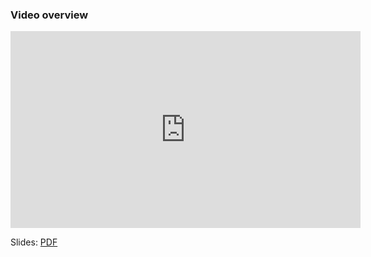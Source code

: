 ### Video overview

<iframe width="560" height="315" src="https://www.youtube.com/embed/o7oJPQMUS6A?rel=0" frameborder="0" allowfullscreen></iframe>

Slides: [PDF](https://drive.google.com/file/d/1Ysg-oR6FLpuJ2OQ9ArzPNLvakImMgpBP/view?usp=sharing)

<!--
### Question time

-->